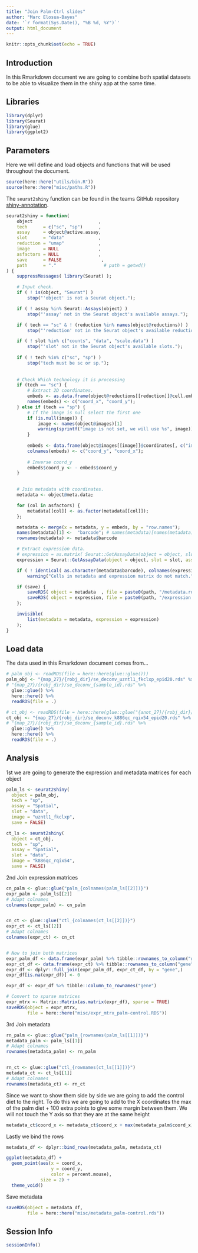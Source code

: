 ```yaml
---
title: "Join Palm-Ctrl slides"
author: "Marc Elosua-Bayes"
date: '`r format(Sys.Date(), "%B %d, %Y")`'
output: html_document
---
```


```r
knitr::opts_chunk$set(echo = TRUE)
```

## Introduction
In this Rmarkdown document we are going to combine both spatial datasets to be able to visualize them in the shiny app at the same time.

## Libraries
```r
library(dplyr)
library(Seurat)
library(glue)
library(ggplot2)
```

## Parameters
Here we will define and load objects and functions that will be used throughout the document.
```r
source(here::here("utils/bin.R"))
source(here::here("misc/paths.R"))
```

The `seurat2shiny` function can be found in the teams GitHub repository [shiny-annotation](https://github.com/Single-Cell-Genomics-Group-CNAG-CRG/shiny-annotation/blob/main/seurat2shiny.R).
```r
seurat2shiny = function(
    object                         ,
    tech      = c("sc", "sp")      ,
    assay     = object@active.assay,
    slot      = "data"             ,
    reduction = "umap"             ,
    image     = NULL               ,
    asfactors = NULL               ,
    save      = FALSE               ,
    path      = "."                  # path = getwd()
) {
    suppressMessages( library(Seurat) );

    # Input check.
    if ( ! is(object, "Seurat") )
        stop("'object' is not a Seurat object.");

    if ( ! assay %in% Seurat::Assays(object) )
        stop("'assay' not in the Seurat object's available assays.");

    if ( tech == "sc" & ! (reduction %in% names(object@reductions)) )
        stop("'reduction' not in the Seurat object's available reductions.");

    if ( ! slot %in% c("counts", "data", "scale.data") )
        stop("'slot' not in the Seurat object's available slots.");
    
    if ( ! tech %in% c("sc", "sp") )
        stop("tech must be sc or sp.");
    
    
    # Check Which technology it is processing
    if (tech == "sc") {
        # Extract 2D coordinates.
        embeds <- as.data.frame(object@reductions[[reduction]]@cell.embeddings);
        names(embeds) <- c("coord_x", "coord_y");
    } else if (tech == "sp") {
        # If the image is null select the first one
        if (is.null(image)) {
            image <- names(object@images)[1]
            warning(sprintf("image is not set, we will use %s", image))
        } 
        
        embeds <- data.frame(object@images[[image]]@coordinates[, c("imagerow", "imagecol")])
        colnames(embeds) <- c("coord_y", "coord_x");
        
        # Inverse coord_y
        embeds$coord_y <- - embeds$coord_y
    }
    

    # Join metadata with coordinates.
    metadata <- object@meta.data;

    for (col in asfactors) {
        metadata[[col]] <- as.factor(metadata[[col]]);
    };

    metadata <- merge(x = metadata, y = embeds, by = "row.names");
    names(metadata)[1] <-  "barcode"; # names(metadata)[names(metadata) == "Row.names"] = "barcode";
    rownames(metadata) <- metadata$barcode

    # Extract expression data.
    # expression = as.matrix( Seurat::GetAssayData(object = object, slot = slot, assay = assay) );
    expression = Seurat::GetAssayData(object = object, slot = slot, assay = assay);

    if ( ! identical( as.character(metadata$barcode), colnames(expression) ) )
        warning("Cells in metadata and expression matrix do not match.");

    if (save) {
        saveRDS( object = metadata  , file = paste0(path, "/metadata.rds"  ) );
        saveRDS( object = expression, file = paste0(path, "/expression.rds") );
    };

    invisible(
        list(metadata = metadata, expression = expression)
    );
}
```


## Load data
The data used in this Rmarkdown document comes from...
```r
# palm_obj <- readRDS(file = here::here(glue::glue()))
palm_obj <- "{map_27}/{robj_dir}/se_deconv_uzntl1_fkclxp_epid20.rds" %>%
# "{map_27}/{robj_dir}/se_deconv_{sample_id}.rds" %>%
  glue::glue() %>%
  here::here() %>%
  readRDS(file = .)

# ct_obj <- readRDS(file = here::here(glue::glue("{anot_27}/{robj_dir}/clust_se_k886qc_rqix54.RDS")))
ct_obj <- "{map_27}/{robj_dir}/se_deconv_k886qc_rqix54_epid20.rds" %>%
# "{map_27}/{robj_dir}/se_deconv_{sample_id}.rds" %>%
  glue::glue() %>%
  here::here() %>%
  readRDS(file = .)

```

## Analysis
1st we are going to generate the expression and metadata matrices for each object
```r
palm_ls <- seurat2shiny(
  object = palm_obj,
  tech = "sp",
  assay = "Spatial",
  slot = "data",
  image = "uzntl1_fkclxp",
  save = FALSE)

ct_ls <- seurat2shiny(
  object = ct_obj,
  tech = "sp",
  assay = "Spatial",
  slot = "data",
  image = "k886qc_rqix54",
  save = FALSE)

```

2nd Join expression matrices
```r
cn_palm <- glue::glue("palm_{colnames(palm_ls[[2]])}")
expr_palm <- palm_ls[[2]]
# Adapt colnames
colnames(expr_palm) <- cn_palm


cn_ct <- glue::glue("ctl_{colnames(ct_ls[[2]])}")
expr_ct <- ct_ls[[2]]
# Adapt colnames
colnames(expr_ct) <- cn_ct


# Now to join both matrices
expr_palm_df <- data.frame(expr_palm) %>% tibble::rownames_to_column("gene")
expr_ct_df <- data.frame(expr_ct) %>% tibble::rownames_to_column("gene")
expr_df <- dplyr::full_join(expr_palm_df, expr_ct_df, by = "gene",)
expr_df[is.na(expr_df)] <- 0

expr_df <- expr_df %>% tibble::column_to_rownames("gene")

# Convert to sparse matrices
expr_mtrx <- Matrix::Matrix(as.matrix(expr_df), sparse = TRUE)
saveRDS(object = expr_mtrx,
        file = here::here("misc/expr_mtrx_palm-control.RDS"))
```

3rd Join metadata
```r
rn_palm <- glue::glue("palm_{rownames(palm_ls[[1]])}")
metadata_palm <- palm_ls[[1]]
# Adapt colnames
rownames(metadata_palm) <- rn_palm


rn_ct <- glue::glue("ctl_{rownames(ct_ls[[1]])}")
metadata_ct <- ct_ls[[1]]
# Adapt colnames
rownames(metadata_ct) <- rn_ct
```

Since we want to show them side by side we are going to add the control diet to the right.
To do this we are going to add to the X coordinates the max of the palm diet + 100 extra points to give some margin between them. We will not touch the Y axis so that they are at the same height
```r
metadata_ct$coord_x <- metadata_ct$coord_x + max(metadata_palm$coord_x) + 100
```

Lastly we bind the rows
```r
metadata_df <- dplyr::bind_rows(metadata_palm, metadata_ct)

ggplot(metadata_df) +
  geom_point(aes(x = coord_x,
                 y = coord_y,
                 color = percent.mouse),
             size = 2) +
  theme_void()
```

Save metadata
```r
saveRDS(object = metadata_df,
        file = here::here("misc/metadata_palm-control.rds"))
```

## Session Info
```r
sessionInfo()
```
